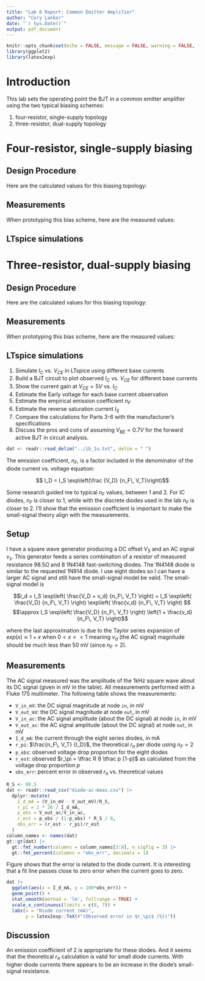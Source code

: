 ```yaml
---
title: "Lab 6 Report: Common Emitter Amplifier"
author: "Cory Lanker"
date: "`r Sys.Date()`"
output: pdf_document
---
```


```r
knitr::opts_chunk$set(echo = FALSE, message = FALSE, warning = FALSE, fig.height = 3.25, fig.width = 6.5, fig.align = 'center')
library(ggplot2)
library(latex2exp)
```

<!--
See Figure \ref{fig:p3mod} below.

![Figure caption.](p3mod.pdf){#fig:p3mod width=600 height=300}
-->

# Introduction

This lab sets the operating point the BJT in a common emitter amplifier using
the two typical biasing schemes:

1. four-resistor, single-supply topology
2. three-resistor, dual-supply topology

# Four-resistor, single-supply biasing

## Design Procedure

Here are the calculated values for this biasing topology:


## Measurements

When prototyping this bias scheme, here are the measured values:

## LTspice simulations


# Three-resistor, dual-supply biasing

## Design Procedure

Here are the calculated values for this biasing topology:


## Measurements

When prototyping this bias scheme, here are the measured values:

## LTspice simulations





1. Simulate $I_C$ vs. $V_{CE}$ in LTspice using different base currents
2. Build a BJT circuit to plot observed $I_C$ vs. $V_{CE}$ for
different base currents
3. Show the current gain at $V_{CE} = 5V$ vs. $I_C$
4. Estimate the Early voltage for each base current observation
5. Estimate the empirical emission coefficient $n_F$
6. Estimate the reverse saturation current $I_S$
7. Compare the calculations for Parts 3-6 with the manufacturer's specifications
8. Discuss the pros and cons of assuming $V_{BE} = 0.7V$ for the forward
active BJT in circuit analysis.





```r
dat <- readr::read_delim("../ib_1u.txt", delim = " ")
```

The emission coefficient, $n_F$, is a factor included in the
denominator of the diode current vs. voltage equation:

$$ I_D = I_S \exp\left(\frac {V_D} {n_F\, V_T}\right)$$

Some research guided me to typical $n_F$ values, between 1 and 2. 
For IC diodes, $n_F$ is closer to 1, while
with the discrete diodes used in the lab $n_F$ is closer to 2.
I'll show that the emission coefficient is important to make
the small-signal theory align with the measurements.

## Setup

I have a square wave generator producing a DC offset $V_{S}$ and
an AC signal $v_s$. This generator feeds a series combination
of a resistor of measured resistance $98.5 \Omega$ and 8 1N4148
fast-switching diodes. The 1N4148 diode is similar to the requested
1N914 diode. I use eight diodes so I can have a larger AC
signal and still have the small-signal model be valid.
The small-signal model is

$$I_d = I_S \exp\left( \frac{V_D + v_d} {n_F\, V_T} \right)
= I_S \exp\left( \frac{V_D} {n_F\, V_T} \right)
\exp\left( \frac{v_d} {n_F\, V_T} \right)
$$
$$\approx
I_S \exp\left( \frac{V_D} {n_F\, V_T} \right)
\left(1 + \frac{v_d} {n_F\, V_T} \right)$$

where the last approximation is due to the Taylor series expansion
of $exp(x) \approx 1 + x$ when $0 < x << 1$ meaning $v_d$ (the AC signal) magnitude should be much less than 50 mV (since $n_F=2$).

## Measurements

The AC signal measured was the amplitude of the 1kHz square wave about its
DC signal (given in mV in the table). All measurements performed with a
Fluke 175 multimeter. The following table shows the
measurements:

* `V_in_mV`: the DC signal magnitude at node `in`, in mV
* `V_out_mV`: the DC signal magnitude at node `out`, in mV
* `V_in_ac`: the AC signal amplitude (about the DC signal) at node `in`, in mV
* `V_out_ac`: the AC signal amplitude (about the DC signal) at node `out`, in mV
* `I_d_mA`: the current through the eight series diodes, in mA
* `r_pi`: $\frac{n_F\, V_T} {I_D}$, the theoretical $r_\pi$ per diode using $n_F = 2$
* `p_obs`: observed voltage drop proportion for the eight diodes
* `r_est`: observed $r_\pi = \tfrac R 8 \tfrac p {1-p}$ as calculated from the voltage drop proportion $p$
* `obs_err`: percent error in observed $r_\pi$ vs. theoretical values

```r
R_S <- 98.5
dat <- readr::read_csv("diode-ac-meas.csv") |>
  dplyr::mutate(
    I_d_mA = (V_in_mV - V_out_mV)/R_S,
    r_pi = 2 * 26 / I_d_mA,
    p_obs = V_out_ac/V_in_ac,
    r_est = p_obs / (1-p_obs) * R_S / 8,
    obs_err = (r_est - r_pi)/r_est
  )
column_names <- names(dat)
gt::gt(dat) |> 
  gt::fmt_number(columns = column_names[3:8], n_sigfig = 3) |>
  gt::fmt_percent(columns = "obs_err", decimals = 1)
```

Figure \ref{fig:plot} shows that the error is related to the diode current.
It is interesting that a fit line passes close to zero error when the current
goes to zero.

```r
dat |>
  ggplot(aes(x = I_d_mA, y = 100*obs_err)) +
  geom_point() +
  stat_smooth(method = 'lm', fullrange = TRUE) +
  scale_x_continuous(limits = c(0, 7)) +
  labs(x = "Diode current (mA)",
       y = latex2exp::TeX(r"(Observed error in $r_\pi$ (%))"))
```

## Discussion

An emission coefficient of 2 is appropriate for these diodes.
And it seems that the theoretical $r_\pi$ calculation is
valid for small diode currents. With higher diode currents
there appears to be an increase in the diode's small-signal resistance.




